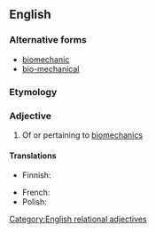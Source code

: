 {{also|bio-mechanical}}
==English==

===Alternative forms===
* [[biomechanic]]
* [[bio-mechanical]]

===Etymology===
{{prefix|en|bio|mechanical}}

===Adjective===
{{en-adj|-}}

# Of or pertaining to [[biomechanics]]

====Translations====
{{trans-top|of or pertaining to biomechanics}}
* Finnish: {{t|fi|biomekaaninen}}
{{trans-mid}}
* French: {{t+|fr|biomécanique|f}}
* Polish: {{t|pl|biomechaniczny}}
{{trans-bottom}}

[[Category:English relational adjectives]]
{{C|en|Biology|Physics}}